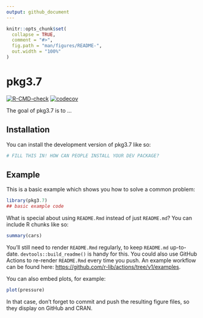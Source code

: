 ```yaml
---
output: github_document
---
```


<!-- README.md is generated from README.Rmd. Please edit that file -->

```r
knitr::opts_chunk$set(
  collapse = TRUE,
  comment = "#>",
  fig.path = "man/figures/README-",
  out.width = "100%"
)
```

# pkg3.7

<!-- badges: start -->
[![R-CMD-check](https://github.com/longfei-g/pkg3.7/actions/workflows/R-CMD-check.yaml/badge.svg)](https://github.com/longfei-g/pkg3.7/actions/workflows/R-CMD-check.yaml)
[![codecov](https://codecov.io/gh/longfei-g/pkg3.7/branch/main/graph/badge.svg?token=9FLXUSK0XL)](https://codecov.io/gh/longfei-g/pkg3.7)
<!-- badges: end -->

The goal of pkg3.7 is to ...

## Installation

You can install the development version of pkg3.7 like so:

``` r
# FILL THIS IN! HOW CAN PEOPLE INSTALL YOUR DEV PACKAGE?
```

## Example

This is a basic example which shows you how to solve a common problem:

```r
library(pkg3.7)
## basic example code
```

What is special about using `README.Rmd` instead of just `README.md`? You can include R chunks like so:

```r
summary(cars)
```

You'll still need to render `README.Rmd` regularly, to keep `README.md` up-to-date. `devtools::build_readme()` is handy for this. You could also use GitHub Actions to re-render `README.Rmd` every time you push. An example workflow can be found here: <https://github.com/r-lib/actions/tree/v1/examples>.

You can also embed plots, for example:

```r
plot(pressure)
```

In that case, don't forget to commit and push the resulting figure files, so they display on GitHub and CRAN.
